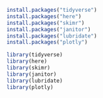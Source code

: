 ```{r}
install.packages("tidyverse")
install.packages("here")
install.packages("skimr")
install.packages("janitor")
install.packages("lubridate")
install.packages("plotly")

library(tidyverse)
library(here)
library(skimr)
library(janitor)
library(lubridate)
library(plotly)
```

